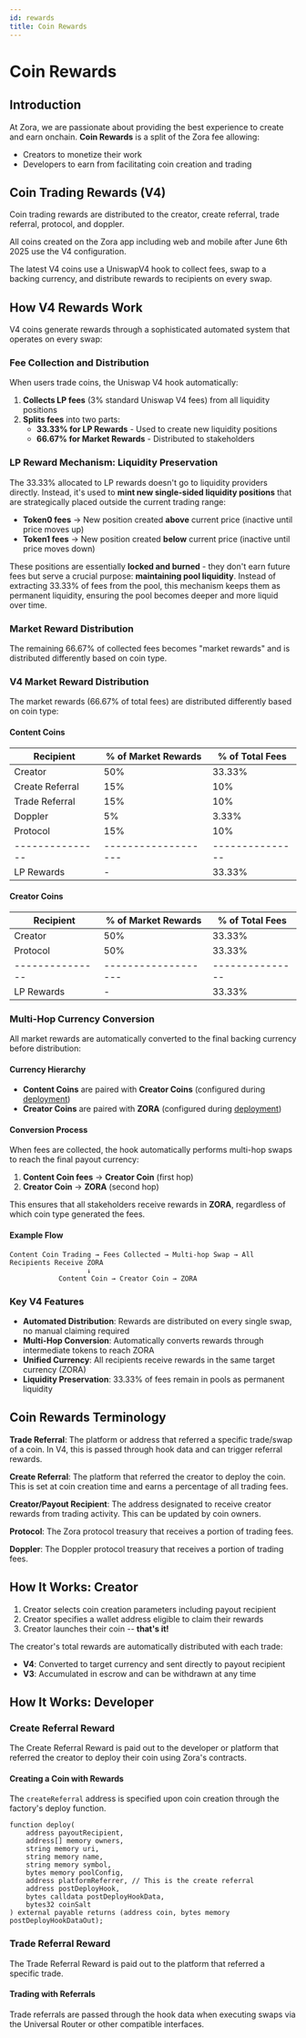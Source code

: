 ```yaml
---
id: rewards
title: Coin Rewards
---
```


# Coin Rewards

## Introduction

At Zora, we are passionate about providing the best experience to create and earn onchain.
**Coin Rewards** is a split of the Zora fee allowing:

- Creators to monetize their work
- Developers to earn from facilitating coin creation and trading

## Coin Trading Rewards (V4)

Coin trading rewards are distributed to the creator, create referral, trade referral, protocol, and doppler.

<Callout type="success">
All coins created on the Zora app including web and mobile after June 6th 2025 use the V4 configuration.
</Callout>

The latest V4 coins use a UniswapV4 hook to collect fees, swap to a backing currency, and distribute rewards to recipients on every swap.

## How V4 Rewards Work

V4 coins generate rewards through a sophisticated automated system that operates on every swap:

### Fee Collection and Distribution

When users trade coins, the Uniswap V4 hook automatically:

1. **Collects LP fees** (3% standard Uniswap V4 fees) from all liquidity positions
2. **Splits fees** into two parts:
   - **33.33% for LP Rewards** - Used to create new liquidity positions
   - **66.67% for Market Rewards** - Distributed to stakeholders

### LP Reward Mechanism: Liquidity Preservation

The 33.33% allocated to LP rewards doesn't go to liquidity providers directly. Instead, it's used to **mint new single-sided liquidity positions** that are strategically placed outside the current trading range:

- **Token0 fees** → New position created **above** current price (inactive until price moves up)
- **Token1 fees** → New position created **below** current price (inactive until price moves down)

These positions are essentially **locked and burned** - they don't earn future fees but serve a crucial purpose: **maintaining pool liquidity**. Instead of extracting 33.33% of fees from the pool, this mechanism keeps them as permanent liquidity, ensuring the pool becomes deeper and more liquid over time.

### Market Reward Distribution

The remaining 66.67% of collected fees becomes "market rewards" and is distributed differently based on coin type.

### V4 Market Reward Distribution

The market rewards (66.67% of total fees) are distributed differently based on coin type:

#### Content Coins
| Recipient       | % of Market Rewards | % of Total Fees |
| --------------- | ------------------- | --------------- |
| Creator         | 50%                 | 33.33%          |
| Create Referral | 15%                 | 10%             |
| Trade Referral  | 15%                 | 10%             |
| Doppler         | 5%                  | 3.33%           |
| Protocol        | 15%                 | 10%             |
| --------------- | ------------------- | --------------- |
| LP Rewards      | -                   | 33.33%          |

#### Creator Coins
| Recipient       | % of Market Rewards | % of Total Fees |
| --------------- | ------------------- | --------------- |
| Creator         | 50%                 | 33.33%          |
| Protocol        | 50%                 | 33.33%          |
| --------------- | ------------------- | --------------- |
| LP Rewards      | -                   | 33.33%          |

### Multi-Hop Currency Conversion

All market rewards are automatically converted to the final backing currency before distribution:

#### Currency Hierarchy
- **Content Coins** are paired with **Creator Coins** (configured during [deployment](/coins/contracts/creating-a-coin#content-coin-configurable-currency))
- **Creator Coins** are paired with **ZORA** (configured during [deployment](/coins/contracts/creating-a-coin#creator-coin-zora-paired))

#### Conversion Process

When fees are collected, the hook automatically performs multi-hop swaps to reach the final payout currency:

1. **Content Coin fees** → **Creator Coin** (first hop)
2. **Creator Coin** → **ZORA** (second hop)

This ensures that all stakeholders receive rewards in **ZORA**, regardless of which coin type generated the fees.

#### Example Flow

```
Content Coin Trading → Fees Collected → Multi-hop Swap → All Recipients Receive ZORA
                   ↓
            Content Coin → Creator Coin → ZORA
```

### Key V4 Features

- **Automated Distribution**: Rewards are distributed on every single swap, no manual claiming required
- **Multi-Hop Conversion**: Automatically converts rewards through intermediate tokens to reach ZORA
- **Unified Currency**: All recipients receive rewards in the same target currency (ZORA)
- **Liquidity Preservation**: 33.33% of fees remain in pools as permanent liquidity


## Coin Rewards Terminology

**Trade Referral**: The platform or address that referred a specific trade/swap of a coin. In V4, this is passed through hook data and can trigger referral rewards.

**Create Referral**: The platform that referred the creator to deploy the coin. This is set at coin creation time and earns a percentage of all trading fees.

**Creator/Payout Recipient**: The address designated to receive creator rewards from trading activity. This can be updated by coin owners.

**Protocol**: The Zora protocol treasury that receives a portion of trading fees.

**Doppler**: The Doppler protocol treasury that receives a portion of trading fees.

## How It Works: Creator

1. Creator selects coin creation parameters including payout recipient
2. Creator specifies a wallet address eligible to claim their rewards
3. Creator launches their coin -- **that's it!**

The creator's total rewards are automatically distributed with each trade:
- **V4**: Converted to target currency and sent directly to payout recipient
- **V3**: Accumulated in escrow and can be withdrawn at any time

## How It Works: Developer

### Create Referral Reward

The Create Referral Reward is paid out to the developer or platform that referred the creator to deploy their coin using Zora's contracts.

#### Creating a Coin with Rewards

The `createReferral` address is specified upon coin creation through the factory's deploy function.

```solidity
function deploy(
    address payoutRecipient,
    address[] memory owners,
    string memory uri,
    string memory name,
    string memory symbol,
    bytes memory poolConfig,
    address platformReferrer, // This is the create referral
    address postDeployHook,
    bytes calldata postDeployHookData,
    bytes32 coinSalt
) external payable returns (address coin, bytes memory postDeployHookDataOut);
```

### Trade Referral Reward

The Trade Referral Reward is paid out to the platform that referred a specific trade.

#### Trading with Referrals

Trade referrals are passed through the hook data when executing swaps via the Universal Router or other compatible interfaces.

